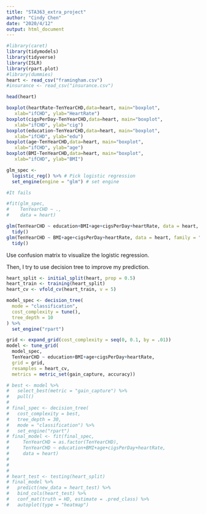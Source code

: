 ```yaml
---
title: "STA363_extra_project"
author: "Cindy Chen"
date: "2020/4/12"
output: html_document
---
```


```r
#library(caret)
library(tidymodels)
library(tidyverse)
library(ISLR)
library(rpart.plot)
#library(dummies)
heart <- read_csv("framingham.csv")
#insurance <- read_csv("insurance.csv")
```

```r
head(heart)
```
```r
boxplot(heartRate~TenYearCHD,data=heart, main="boxplot",
   xlab="ifCHD", ylab="HeartRate")
boxplot(cigsPerDay~TenYearCHD,data=heart, main="boxplot",
   xlab="ifCHD", ylab="cig")
boxplot(education~TenYearCHD,data=heart, main="boxplot",
   xlab="ifCHD", ylab="edu")
boxplot(age~TenYearCHD,data=heart, main="boxplot",
   xlab="ifCHD", ylab="age")
boxplot(BMI~TenYearCHD,data=heart, main="boxplot",
   xlab="ifCHD", ylab="BMI")
```

```r
glm_spec <- 
  logistic_reg() %>% # Pick logistic regression
  set_engine(engine = "glm") # set engine

#It fails

#fit(glm_spec,
#    TenYearCHD ~ .,
#    data = heart)
```
```r
glm(TenYearCHD ~ education+BMI+age+cigsPerDay+heartRate, data = heart, family = "binomial") %>%
  tidy()
glm(TenYearCHD ~ BMI+age+cigsPerDay+heartRate, data = heart, family = "binomial") %>%
  tidy()
```
Use confusion matrix to visualize the logistic regression.

Then, I try to use decision tree to improve my prediction.
```r
heart_split <- initial_split(heart, prop = 0.5)
heart_train <- training(heart_split)
heart_cv <- vfold_cv(heart_train, v = 5)

model_spec <- decision_tree(
  mode = "classification",
  cost_complexity = tune(),
  tree_depth = 10
) %>%
  set_engine("rpart")
```

```r
grid <- expand_grid(cost_complexity = seq(0, 0.1, by = .01))
model <- tune_grid(
  model_spec,
  TenYearCHD ~ education+BMI+age+cigsPerDay+heartRate,
  grid = grid,
  resamples = heart_cv,
  metrics = metric_set(gain_capture, accuracy))
```

```r
# best <- model %>%
#   select_best(metric = "gain_capture") %>%
#   pull()
# 
# final_spec <- decision_tree(
#   cost_complexity = best, 
#   tree_depth = 30,
#   mode = "classification") %>% 
#   set_engine("rpart")
# final_model <- fit(final_spec,
#     TenYearCHD = as.factor(TenYearCHD),              
#     TenYearCHD ~ education+BMI+age+cigsPerDay+heartRate,
#     data = heart)
# 
# 
# 
# heart_test <- testing(heart_split)
# final_model %>%
#   predict(new_data = heart_test) %>%
#   bind_cols(heart_test) %>%
#   conf_mat(truth = HD, estimate = .pred_class) %>%
#   autoplot(type = "heatmap")
```


